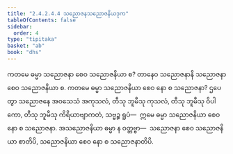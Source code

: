 ```yaml
---
title: "2.4.2.4.4 သညောဇနသညောဇနိယဒုက"
tableOfContents: false
sidebar:
  order: 4
type: "tipitaka"
basket: "ab"
book: "dhs"
---
```



<DynamicBreadcrumb />

<Division number="1483" book="dhs" e="ch" v="29" p="280">

<Paragraph number="2194" book="dhs">
ကတမေ ဓမ္မာ သညောဇနာ စေဝ သညောဇနိယာ စ? တာနေဝ သညောဇနာနိ သညောဇနာ စေဝ သညောဇနိယာ စ.
</Paragraph>

</Division>
<Division number="1484" book="dhs" e="ch" v="29" p="281">

<Paragraph number="2195" book="dhs">
ကတမေ ဓမ္မာ သညောဇနိယာ စေဝ နော စ သညောဇနာ? ဌပေတွာ သညောဇနေ အဝသေသံ အကုသလံ, တီသု ဘူမီသု ကုသလံ, တီသု ဘူမီသု ဝိပါကော, တီသု ဘူမီသု ကိရိယာဗျာကတံ, သဗ္ဗဉ္စ ရူပံ—  ဣမေ ဓမ္မာ သညောဇနိယာ စေဝ နော စ သညောဇနာ. အသညောဇနိယာ ဓမ္မာ န ဝတ္တဗ္ဗာ—  သညောဇနာ စေဝ သညောဇနိယာ စာတိပိ, သညောဇနိယာ စေဝ နော စ သညောဇနာတိပိ.
</Paragraph>
</Division>